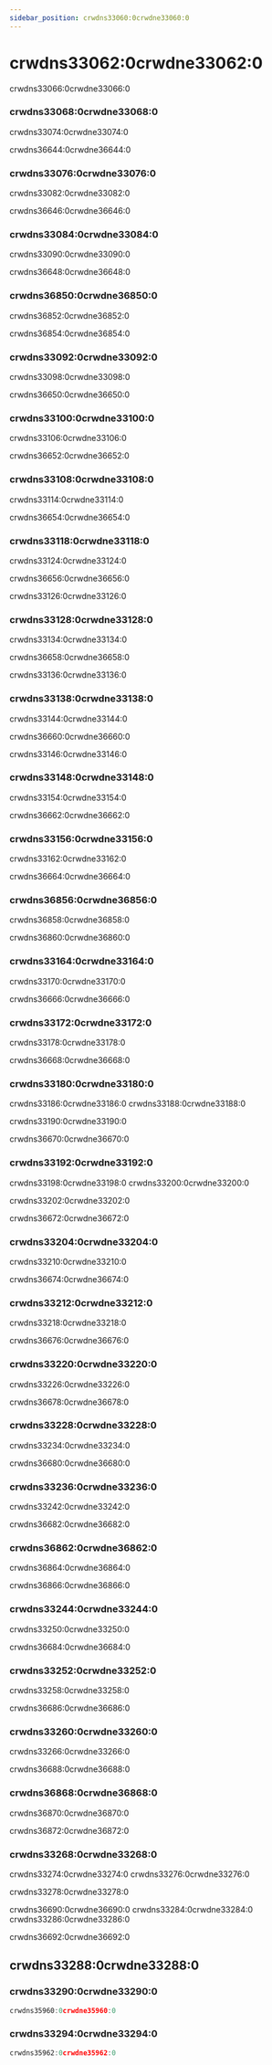 ```yaml
---
sidebar_position: crwdns33060:0crwdne33060:0
---
```


# crwdns33062:0crwdne33062:0

crwdns33066:0crwdne33066:0

### crwdns33068:0crwdne33068:0

crwdns33074:0crwdne33074:0

crwdns36644:0crwdne36644:0

### crwdns33076:0crwdne33076:0

crwdns33082:0crwdne33082:0

crwdns36646:0crwdne36646:0

### crwdns33084:0crwdne33084:0

crwdns33090:0crwdne33090:0

crwdns36648:0crwdne36648:0

### crwdns36850:0crwdne36850:0

crwdns36852:0crwdne36852:0

crwdns36854:0crwdne36854:0

### crwdns33092:0crwdne33092:0

crwdns33098:0crwdne33098:0

crwdns36650:0crwdne36650:0

### crwdns33100:0crwdne33100:0

crwdns33106:0crwdne33106:0

crwdns36652:0crwdne36652:0

### crwdns33108:0crwdne33108:0

crwdns33114:0crwdne33114:0

crwdns36654:0crwdne36654:0

### crwdns33118:0crwdne33118:0

crwdns33124:0crwdne33124:0

crwdns36656:0crwdne36656:0

crwdns33126:0crwdne33126:0

### crwdns33128:0crwdne33128:0

crwdns33134:0crwdne33134:0

crwdns36658:0crwdne36658:0

crwdns33136:0crwdne33136:0

### crwdns33138:0crwdne33138:0

crwdns33144:0crwdne33144:0

crwdns36660:0crwdne36660:0

crwdns33146:0crwdne33146:0

### crwdns33148:0crwdne33148:0

crwdns33154:0crwdne33154:0

crwdns36662:0crwdne36662:0

### crwdns33156:0crwdne33156:0

crwdns33162:0crwdne33162:0

crwdns36664:0crwdne36664:0

### crwdns36856:0crwdne36856:0

crwdns36858:0crwdne36858:0

crwdns36860:0crwdne36860:0

### crwdns33164:0crwdne33164:0

crwdns33170:0crwdne33170:0

crwdns36666:0crwdne36666:0

### crwdns33172:0crwdne33172:0

crwdns33178:0crwdne33178:0

crwdns36668:0crwdne36668:0

### crwdns33180:0crwdne33180:0

crwdns33186:0crwdne33186:0 crwdns33188:0crwdne33188:0

crwdns33190:0crwdne33190:0

crwdns36670:0crwdne36670:0

### crwdns33192:0crwdne33192:0

crwdns33198:0crwdne33198:0 crwdns33200:0crwdne33200:0

crwdns33202:0crwdne33202:0

crwdns36672:0crwdne36672:0

### crwdns33204:0crwdne33204:0

crwdns33210:0crwdne33210:0

crwdns36674:0crwdne36674:0

### crwdns33212:0crwdne33212:0

crwdns33218:0crwdne33218:0

crwdns36676:0crwdne36676:0

### crwdns33220:0crwdne33220:0

crwdns33226:0crwdne33226:0

crwdns36678:0crwdne36678:0

### crwdns33228:0crwdne33228:0

crwdns33234:0crwdne33234:0

crwdns36680:0crwdne36680:0

### crwdns33236:0crwdne33236:0

crwdns33242:0crwdne33242:0

crwdns36682:0crwdne36682:0

### crwdns36862:0crwdne36862:0

crwdns36864:0crwdne36864:0

crwdns36866:0crwdne36866:0

### crwdns33244:0crwdne33244:0

crwdns33250:0crwdne33250:0

crwdns36684:0crwdne36684:0

### crwdns33252:0crwdne33252:0

crwdns33258:0crwdne33258:0

crwdns36686:0crwdne36686:0

### crwdns33260:0crwdne33260:0

crwdns33266:0crwdne33266:0

crwdns36688:0crwdne36688:0

### crwdns36868:0crwdne36868:0

crwdns36870:0crwdne36870:0

crwdns36872:0crwdne36872:0

### crwdns33268:0crwdne33268:0

crwdns33274:0crwdne33274:0 crwdns33276:0crwdne33276:0

crwdns33278:0crwdne33278:0

crwdns36690:0crwdne36690:0 crwdns33284:0crwdne33284:0 crwdns33286:0crwdne33286:0

crwdns36692:0crwdne36692:0

## crwdns33288:0crwdne33288:0

### crwdns33290:0crwdne33290:0

```ts
crwdns35960:0crwdne35960:0
```

### crwdns33294:0crwdne33294:0

```ts
crwdns35962:0crwdne35962:0
```
